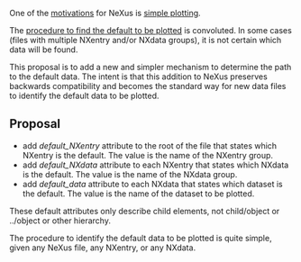 One of the [http://download.nexusformat.org/doc/html/motivations.html  motivations] for NeXus is [http://download.nexusformat.org/doc/html/motivations.html#simpleplotting  simple plotting].

The [http://download.nexusformat.org/doc/html/datarules.html#find-plottable-data procedure to find the default to be plotted] is convoluted.  In some cases (files with multiple NXentry and/or NXdata groups), it is not certain which data will be found.

This proposal is to add a new and simpler mechanism to determine the path to the default data.  The intent is that this addition to NeXus preserves backwards compatibility and becomes the standard way for new data files to identify the default data to be plotted.

== Proposal ==

* add ''default_NXentry'' attribute to the root of the file that states which NXentry is the default.  The value is the name of the NXentry group.
* add ''default_NXdata'' attribute to each NXentry that states which NXdata is the default.  The value is the name of the NXdata group.
* add ''default_data'' attribute to each NXdata that states which dataset is the default.  The value is the name of the dataset to be plotted.

These default attributes only describe child elements, not child/object or ../object or other hierarchy.

The procedure to identify the default data to be plotted is quite simple, given any NeXus file, any NXentry, or any NXdata.